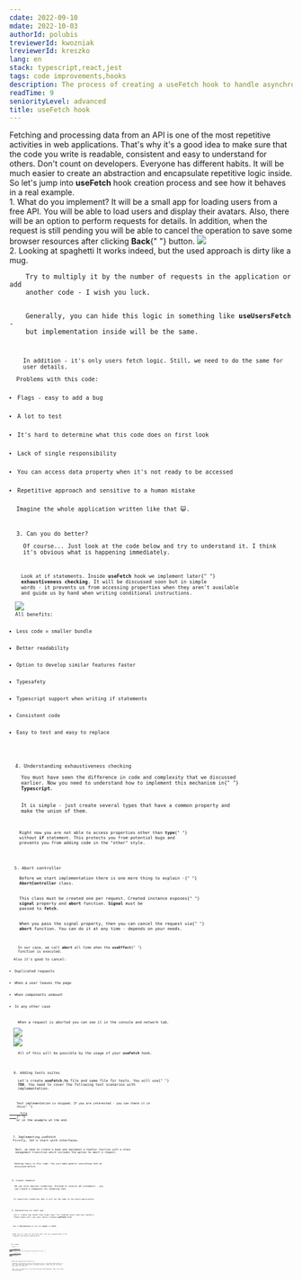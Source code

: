 ```yaml
---
cdate: 2022-09-10
mdate: 2022-10-03
authorId: polubis
treviewerId: kwozniak
lreviewerId: kreszko
lang: en
stack: typescript,react,jest
tags: code improvements,hooks
description: The process of creating a useFetch hook to handle asynchronous operations sprinkled with a dose of real-life examples.
readTime: 9
seniorityLevel: advanced
title: useFetch hook
---
```


<Prelude>
  <M>
    Fetching and processing data from an API is one of the most repetitive
    activities in web applications.
  </M>
  <M>
    That's why it's a good idea to make sure that the code you write is
    readable, consistent and easy to understand for others.
  </M>
  <M>
    Don't count on developers. Everyone has different habits. It will be much
    easier to create an abstraction and encapsulate repetitive logic inside.
  </M>
  <M>
    So let's jump into <B>useFetch</B> hook creation process and see how it
    behaves in a real example.
  </M>
</Prelude>

<Section>
  <XL>1. What do you implement?</XL>
  <M>
    It will be a small app for loading users from a free API. You will be able
    to load users and display their avatars. Also, there will be an option to
    perform requests for details.
  </M>
  <M>
    In addition, when the request is still pending you will be able to cancel
    the operation to save some browser resources after clicking <B>Back</B>{" "}
    button.
  </M>
  <Image
    rolled
    src="/assets/use-fetch-hook/app_demo.gif"
    description="Application demo"
  />
</Section>

<Section>
  <XL>2. Looking at spaghetti</XL>
  <M>It works indeed, but the used approach is dirty like a mug.</M>
  <Code
    mode="dynamic"
    lang="tsx"
    description="I like pasta but what the **** is this?"
    linesCount={50}
    src="https://raw.githubusercontent.com/polubis/useFetch-hook/main/snippets/spaghetti.tsx"
  />
  <M>
    Try to multiply it by the number of requests in the application or add
    another code - I wish you luck.
  </M>
  <M>
    Generally, you can hide this logic in something like <B>useUsersFetch</B> -
    but implementation inside will be the same.
  </M>
  <Code
    mode="dynamic"
    lang="tsx"
    description="Hidding dirty code"
    linesCount={57}
    src="https://raw.githubusercontent.com/polubis/useFetch-hook/main/snippets/hide-in-use-fetch.tsx"
  />
  <M>
    In addition - it's only users fetch logic. Still, we need to do the same for
    user details.
  </M>
  <M>Problems with this code:</M>
  <L>
    <Li>Flags - easy to add a bug</Li>
    <Li>A lot to test</Li>
    <Li>It's hard to determine what this code does on first look</Li>
    <Li>Lack of single responsibility</Li>
    <Li>You can access data property when it's not ready to be accessed</Li>
    <Li>Repetitive approach and sensitive to a human mistake</Li>
  </L>
  <Hint hasBg>Imagine the whole application written like that 😺.</Hint>
</Section>

<Section>
  <XL>3. Can you do better?</XL>
  <M>
    Of course... Just look at the code below and try to understand it. I think
    it's obvious what is happening immediately.
  </M>
  <Code
    mode="dynamic"
    lang="tsx"
    description="Read the code like a good book"
    linesCount={37}
    src="https://raw.githubusercontent.com/polubis/useFetch-hook/main/snippets/how-it-should-look-like.tsx"
  />
  <M>
    Look at if statements. Inside <B>useFetch</B> hook we implement later{" "}
    <B>exhaustiveness checking</B>. It will be discussed soon but in simple
    words - it prevents us from accessing properties when they aren't available
    and guide us by hand when writing conditional instructions.
  </M>
  <Image
    rolled
    src="/assets/use-fetch-hook/checking.gif"
    description="Typescript power"
  />
  <M>All benefits:</M>
  <L>
    <Li>Less code = smaller bundle</Li>
    <Li>Better readability</Li>
    <Li>Option to develop similar features faster</Li>
    <Li>Typesafety</Li>
    <Li>Typescript support when writing if statements</Li>
    <Li>Consistent code</Li>
    <Li>Easy to test and easy to replace</Li>
  </L>
</Section>

<Section>
  <XL>4. Understanding exhaustiveness checking</XL>
  <M>
    You must have seen the difference in code and complexity that we discussed
    earlier. Now you need to understand how to implement this mechanism in{" "}
    <B>Typescript</B>.
  </M>
  <M>
    It is simple - just create several types that have a common property and
    make the union of them.
  </M>
  <Code
    mode="dynamic"
    description="Union of types"
    lang="ts"
    linesCount={57}
    src="https://raw.githubusercontent.com/polubis/useFetch-hook/main/snippets/exh-check.ts"
  />
  <M>
    Right now you are not able to access properties other than <B>type</B>{" "}
    without <B>if</B> statement. This protects you from potential bugs and
    prevents you from adding code in the "other" style.
  </M>
</Section>

<Section>
  <XL>5. Abort controller</XL>
  <M>
    Before we start implementation there is one more thing to explain -{" "}
    <B>AbortController</B> class.
  </M>
  <M>
    This class must be created one per request. Created instance exposes{" "}
    <B>signal</B> property and <B>abort</B> function. <B>Signal</B> must be
    passed to <B>fetch</B>.
  </M>
  <M>
    When you pass the signal property, then you can cancel the request via{" "}
    <B>abort</B> function. You can do it at any time - depends on your needs.
  </M>
  <Code
    mode="dynamic"
    description="Abort controlled"
    linesCount={48}
    lang="tsx"
    src="https://raw.githubusercontent.com/polubis/useFetch-hook/main/snippets/abort-controller.tsx"
  />
  <M>
    In our case, we call <B>abort</B> all time when the <B>useEffect</B>{" "}
    function is executed.
  </M>
  <M>Also it's good to cancel:</M>
  <L>
    <Li>Duplicated requests</Li>
    <Li>When a user leaves the page</Li>
    <Li>When components unmount</Li>
    <Li>In any other case</Li>
  </L>
  <M>
    When a request is aborted you can see it in the console and network tab.
  </M>
  <Image
    rolled
    description="In console"
    src="/assets/use-fetch-hook/aborted.jpg"
  />
  <Image
    rolled
    description="In network tab"
    src="/assets/use-fetch-hook/cancelled.jpg"
  />
  <M>
    All of this will be possible by the usage of your <B>useFetch</B> hook.
  </M>
</Section>

<Section>
  <XL>6. Adding tests suites</XL>
  <M>
    Let's create <B>useFetch.ts</B> file and same file for tests. You will use{" "}
    <B>TDD</B>. You need to cover the following test scenarios with
    implementation.
  </M>
  <Code
    mode="dynamic"
    lang="ts"
    description="Test paths"
    linesCount={17}
    src="https://raw.githubusercontent.com/polubis/useFetch-hook/main/snippets/tests-suites.test.ts"
  />
  <Hint hasBg>
    Test implementation is skipped. If you are interested - you can check it in
    this{" "}
    <A
      href="https://raw.githubusercontent.com/polubis/useFetch-hook/main/src/utils/useFetch.test.ts"
      outside
    >
      file
    </A>{" "}
    or in the example at the end.
  </Hint>
</Section>

<Section>
  <XL>7. Implementing useFetch</XL>
  <M>Firstly, let's start with interfaces.</M>
  <Code
    mode="dynamic"
    lang="ts"
    description="Some needed type definitions"
    linesCount={25}
    src="https://raw.githubusercontent.com/polubis/useFetch-hook/main/snippets/type-defs.ts"
  />
  <M>
    Next, we need to create a hook and implement a handler function with a state
    management transition which includes the option to abort a request.
  </M>
  <Code
    mode="dynamic"
    lang="ts"
    description="Hook implemented"
    linesCount={47}
    src="https://raw.githubusercontent.com/polubis/useFetch-hook/main/snippets/hook-final.ts"
  />
  <M>
    Nothing fancy in this code. You just make generic everything that we
    discussed before.
  </M>
</Section>

<Section>
  <XL>8. Create renderer</XL>
  <M>
    We can also improve rendering. Instead of several <B>if</B> statements - you
    can create a component for handling that.
  </M>
  <Code
    mode="dynamic"
    lang="tsx"
    description="Renderer for hiding ugly ifs"
    linesCount={50}
    src="https://raw.githubusercontent.com/polubis/useFetch-hook/main/snippets/renderer.tsx"
  />
  <M>
    It simplifies rendering. Now it will be the same in the whole application.
  </M>
</Section>

<Section>
  <XL>9. Implementing our small app</XL>
  <M>
    Let's create two hooks that wrap logic for loading users and user details.
    These hooks will use your newly created <B>useFetch</B> hook.
  </M>
  <Code
    mode="dynamic"
    lang="ts"
    description="Two facade hooks"
    linesCount={39}
    src="https://raw.githubusercontent.com/polubis/useFetch-hook/main/snippets/two-facade-hooks.ts"
  />
  <M>
    Now in <B>UsersService</B> we can use <B>signal</B> in <B>fetch</B>.
  </M>
  <Code
    mode="dynamic"
    lang="ts"
    description="Typical service logic"
    linesCount={12}
    src="https://raw.githubusercontent.com/polubis/useFetch-hook/main/snippets/UsersService.ts"
  />
  <M>
    Right now it's time for the final step. Just use created hooks in the
    component and display dedicated UI.
  </M>
  <Code
    mode="dynamic"
    lang="tsx"
    description="Already done!"
    linesCount={80}
    src="https://raw.githubusercontent.com/polubis/useFetch-hook/main/snippets/final.tsx"
  />
</Section>

<Section>
  <XL>Full example</XL>
  <M>
    Fork{" "}
    <A href="https://github.com/polubis/useFetch-hook" outside>
      repository
    </A>{" "}
    to check the full solution or play with it on{" "}
    <A
      href="https://codesandbox.io/p/github/polubis/useFetch-hook/Showcase?file=%2Fpackage.json&selection=%5B%7B%22endColumn%22%3A1%2C%22endLineNumber%22%3A1%2C%22startColumn%22%3A1%2C%22startLineNumber%22%3A1%7D%5D&workspace=%257B%2522activeFileId%2522%253A%2522cl7rs146p0000logj71v7e9wg%2522%252C%2522openFiles%2522%253A%255B%2522%252Fsrc%252Findex.tsx%2522%252C%2522%252Fpackage.json%2522%255D%252C%2522sidebarPanel%2522%253A%2522EXPLORER%2522%252C%2522gitSidebarPanel%2522%253A%2522COMMIT%2522%252C%2522sidekickItems%2522%253A%255B%257B%2522type%2522%253A%2522PREVIEW%2522%252C%2522taskId%2522%253A%2522start%2522%252C%2522port%2522%253A3000%252C%2522key%2522%253A%2522cl7rsdiys01t0356ko7rlvngq%2522%252C%2522isMinimized%2522%253Afalse%257D%255D%257D"
      outside
    >
      Codesandbox
    </A>{" "}
    platform.
  </M>
</Section>

<Summary>
  <M>I hope you enjoyed this quick win 🙂.</M>
  <M>
    Together we explored a pretty interesting topic of creating abstractions in
    your code base and dealing with unneeded requests. Right now you can boost
    your work a little bit.
  </M>
  <M>
    Feel free to contact me if you have any questions/proposals. Have a nice day
    and good health!
  </M>
</Summary>

